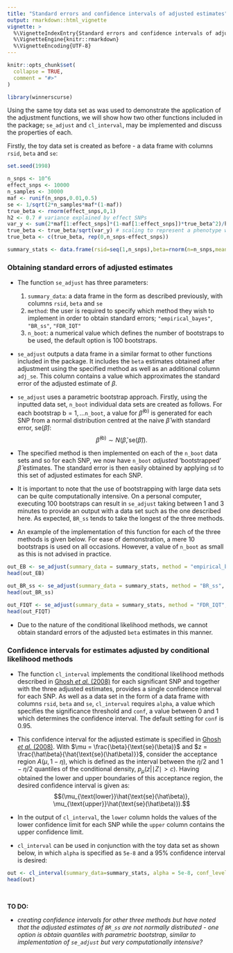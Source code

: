 ```yaml
---
title: "Standard errors and confidence intervals of adjusted estimates"
output: rmarkdown::html_vignette
vignette: >
  %\VignetteIndexEntry{Standard errors and confidence intervals of adjusted estimates}
  %\VignetteEngine{knitr::rmarkdown}
  %\VignetteEncoding{UTF-8}
---
```


```r
knitr::opts_chunk$set(
  collapse = TRUE,
  comment = "#>"
)
```

```r
library(winnerscurse)
```


Using the same toy data set as was used to demonstrate the application of the adjustment functions, we will show how two other functions included in the package; `se_adjust` and `cl_interval`, may be implemented and discuss the properties of each.  

Firstly, the toy data set is created as before - a data frame with columns `rsid`, `beta` and `se`:
```r
set.seed(1998)

n_snps <- 10^6
effect_snps <- 10000
n_samples <- 30000
maf <- runif(n_snps,0.01,0.5)
se <- 1/sqrt(2*n_samples*maf*(1-maf))
true_beta <- rnorm(effect_snps,0,1)
h2 <- 0.7 # variance explained by effect SNPs
var_y <- sum(2*maf[1:effect_snps]*(1-maf[1:effect_snps])*true_beta^2)/h2
true_beta <- true_beta/sqrt(var_y) # scaling to represent a phenotype with variance 1
true_beta <- c(true_beta, rep(0,n_snps-effect_snps))

summary_stats <- data.frame(rsid=seq(1,n_snps),beta=rnorm(n=n_snps,mean=true_beta,sd=se),se=se)
```



### Obtaining standard errors of adjusted estimates 

- The function `se_adjust` has three parameters: 
  1. `summary_data`: a data frame in the form as described previously, with columns `rsid`, `beta` and `se`
  2. `method`: the user is required to specify which method they wish to implement in order to obtain standard errors; `"empirical_bayes"`, `"BR_ss"`, `"FDR_IQT"` 
  3. `n_boot`: a numerical value which defines the number of bootstraps to be used, the default option is 100 bootstraps.




-  `se_adjust` outputs a data frame in a similar format to other functions included in the package. It includes the `beta` estimates obtained after adjustment using the specified method as well as an additional column `adj_se`. This column contains a value which approximates the standard error of the adjusted estimate of $\beta$.   
 
- `se_adjust` uses a parametric bootstrap approach. Firstly, using the inputted data set, `n_boot` individual data sets are created as follows. For each bootstrap $\text{b} = 1, \dots$`n_boot`, a value for $\hat\beta^{(\text{b})}$ is generated for each SNP from a normal distribution centred at the naive $\hat\beta$ with standard error, $\text{se}(\hat\beta)$: $$\hat\beta^{(\text{b})} \sim N(\hat\beta, \text{se}(\hat\beta)).$$

- The specified method is then implemented on each of the `n_boot` data sets and so for each SNP, we now have `n_boot` *adjusted* 'bootstrapped' $\hat\beta$ estimates. The standard error is then easily obtained by applying `sd` to this set of adjusted estimates for each SNP.

- It is important to note that the use of bootstrapping with large data sets can be quite computationally intensive. On a personal computer, executing 100 bootstraps can result in `se_adjust` taking between 1 and 3 minutes to provide an output with a data set such as the one described here. As expected, `BR_ss` tends to take the longest of the three methods.

- An example of the implementation of this function for each of the three methods is given below. For ease of demonstration, a mere 10 bootstraps is used on all occasions. However, a value of `n_boot` as small as this is not advised in practice.

```r
out_EB <- se_adjust(summary_data = summary_stats, method = "empirical_bayes", n_boot=10)
head(out_EB)

out_BR_ss <- se_adjust(summary_data = summary_stats, method = "BR_ss", n_boot=10)
head(out_BR_ss)

out_FIQT <- se_adjust(summary_data = summary_stats, method = "FDR_IQT", n_boot=10)
head(out_FIQT)
```

- Due to the nature of the conditional likelihood methods, we cannot obtain standard errors of the adjusted `beta` estimates in this manner. 

### Confidence intervals for estimates adjusted by conditional likelihood methods 

- The function `cl_interval` implements the conditional likelihood methods described in [Ghosh *et al.* (2008)](https://www.ncbi.nlm.nih.gov/pmc/articles/PMC2665019/) for each significant SNP and together with the three adjusted estimates, provides a single confidence interval for each SNP. As well as a data set in the form of a data frame with columns `rsid`, `beta` and `se`, `cl_interval` requires `alpha`, a value which specifies the significance threshold and `conf`, a value between 0 and 1 which determines the confidence interval. The default setting for `conf` is 0.95.

- This confidence interval for the adjusted estimate is specified in [Ghosh *et al.* (2008)](https://www.ncbi.nlm.nih.gov/pmc/articles/PMC2665019/). With $\mu = \frac{\beta}{\text{se}(\beta)}$ and $z = \frac{\hat\beta}{\hat{\text{se}(\hat\beta)}}$, consider the acceptance region $A(\mu,1-\eta)$, which is defined as the interval between the $\eta/2$ and $1-\eta/2$ quantiles of the conditional density, $p_{\mu}(z | \mid Z \mid > c )$. Having obtained the lower and upper boundaries of this acceptance region, the desired confidence interval is given as: $$(\mu_{\text{lower}}\hat{\text{se}(\hat\beta)}, \mu_{\text{upper}}\hat{\text{se}(\hat\beta)}).$$                           

- In the output of `cl_interval`, the `lower` column holds the values of the lower confidence limit for each SNP while the `upper` column contains the upper confidence limit. 
- `cl_interval` can be used in conjunction with the toy data set as shown below, in which `alpha` is specified as `5e-8` and a 95% confidence interval is desired: 

```r
out <- cl_interval(summary_data=summary_stats, alpha = 5e-8, conf_level=0.95)
head(out)
```


$~$
$~$

**TO DO:** 

- *creating confidence intervals for other three methods but have noted that the adjusted estimates of `BR_ss` are not normally distributed - one option is obtain quantiles with parametric bootstrap, similar to implementation of `se_adjust` but very computationally intensive?*
